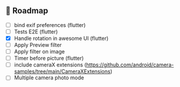 ## 🚀 Roadmap

- [ ] bind exif preferences (flutter)
- [ ] Tests E2E (flutter)
- [x] Handle rotation in awesome UI (flutter)
- [ ] Apply Preview filter 
- [ ] Apply filter on image
- [ ] Timer before picture (flutter)
- [ ] include cameraX extensions (https://github.com/android/camera-samples/tree/main/CameraXExtensions)
- [ ] Multiple camera photo mode